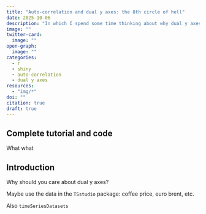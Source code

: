 ```yaml
---
title: "Auto-correlation and dual y axes: the 8th circle of hell"
date: 2025-10-06
description: "In which I spend some time thinking about why dual y axes are bad, and throws in some thoughts about time series auto-correlation."
image: ""
twitter-card:
  image: ""
open-graph:
  image: ""
categories:
  - r
  - shiny
  - auto-correlation
  - dual y axes
resources:
  - "img/*"
doi: ""
citation: true
draft: true
---
```


::: callout-important
## Complete tutorial and code

What what
:::

## Introduction

Why should you care about dual y axes?

Maybe use the data in the `TSstudio` package: coffee price, euro brent, etc.

Also `timeSeriesDatasets`


